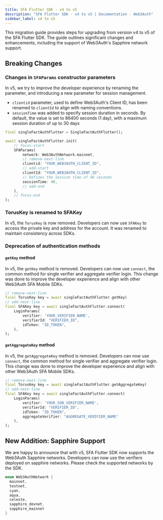 ```yaml
---
title: SFA Flutter SDK - v4 to v5
description: "SFA Flutter SDK - v4 to v5 | Documentation - Web3Auth"
sidebar_label: v4 to v5
---
```


This migration guide provides steps for upgrading from version v4 to v5 of the SFA Flutter SDK. The
guide outlines significant changes and enhancements, including the support of Web3Auth's Sapphire
network support.

## Breaking Changes

### Changes in `SFAParams` constructor parameters

In v5, we try to improve the developer experience by renaming the parameter, and introducing a new
parameter for session management.

- `clientid` parameter, used to define Web3Auth's Client ID, has been renamed to `clientId` to align
  with naming conventions.
- `sessionTime` was added to specify session duration in seconds. By default, the value is set to
  86400 seconds (1 day), with a maximum session duration of up to 30 days

```dart
final singleFactAuthFlutter = SingleFactAuthFlutter();

await singleFactAuthFlutter.init(
    // focus-start
    SFAParams(
        network: Web3AuthNetwork.mainnet,
        // remove-next-line
        clientid: "YOUR_WEB3AUTH_CLIENT_ID",
        // add-start
        clientId: "YOUR_WEB3AUTH_CLIENT_ID",
        // Defines the session time of 40 seconds
        sessionTime: 40,
        // add-end
    ),
    // focus-end
);
```

### TorusKey is renamed to SFAKey

In v5, the `TorusKey` is now removed. Developers can now use `SFAKey` to access the private key and
address for the account. It was renamed to maintain consistency across SDKs.

### Deprecation of authentication methods

#### `getKey` method

In v5, the `getKey` method is removed. Developers can now use `connect`, the common method for
single verifier and aggregate verifier login. This change was done to improve the developer
experience and align with other Web3Auth SFA Mobile SDKs.

```dart
// remove-next-line
final TorusKey key = await singleFactAuthFlutter.getKey(
// add-next-line
final SFAKey key = await singleFactAuthFlutter.connect(
    LoginParams(
        verifier: 'YOUR_VERIFIER_NAME',
        verifierId: "VERIFIER_ID",
        idToken: "ID_TOKEN",
    ),
);
```

#### `getAggregateKey` method

In v5, the `getAggregateKey` method is removed. Developers can now use `connect`, the common method
for single verifier and aggregate verifier login. This change was done to improve the developer
experience and align with other Web3Auth SFA Mobile SDKs.

```dart
// remove-next-line
final TorusKey key = await singleFactAuthFlutter.getAggregateKey(
// add-next-line
final SFAKey key = await singleFactAuthFlutter.connect(
    LoginParams(
        verifier: 'YOUR_SUB_VERIFIER_NAME',
        verifierId: "VERIFIER_ID",
        idToken: "ID_TOKEN",
        aggregateVerifier: "AGGREGATE_VERIFIER_NAME"
    ),
);
```

## New Addition: Sapphire Support

We are happy to announce that with v5, SFA Flutter SDK now supports the Web3Auth Sapphire networks.
Developers can now use the verifiers deployed on sapphire networks. Please check the supported
networks by the SDK.

```dart
enum Web3AuthNetwork {
  mainnet,
  testnet,
  cyan,
  aqua,
  celeste,
  sapphire_devnet,
  sapphire_mainnet
}
```
